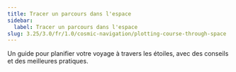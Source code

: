 ```yaml
---
title: Tracer un parcours dans l'espace
sidebar:
  label: Tracer un parcours dans l'espace
slug: 3.25/3.0/fr/1.0/cosmic-navigation/plotting-course-through-space
---
```


Un guide pour planifier votre voyage à travers les étoiles, avec des conseils et des meilleures pratiques.
